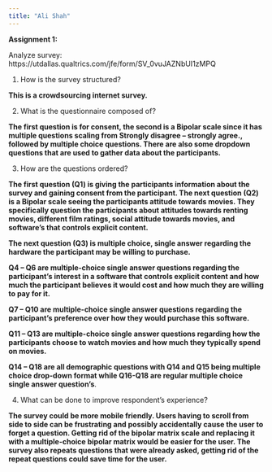---
title: "Ali Shah"
---

**Assignment 1:**

Analyze survey: https://utdallas.qualtrics.com/jfe/form/SV_0vuJAZNbUI1zMPQ

1.  How is the survey structured?

**This is a crowdsourcing internet survey.**

2.  What is the questionnaire composed of?

**The first question is for consent, the second is a Bipolar scale since it has multiple questions scaling from Strongly disagree -- strongly agree., followed by multiple choice questions. There are also some dropdown questions that are used to gather data about the participants.**

3.  How are the questions ordered?

**The first question (Q1) is giving the participants information about the survey and gaining consent from the participant. The next question (Q2) is a Bipolar scale seeing the participants attitude towards movies. They specifically question the participants about attitudes towards renting movies, different film ratings, social attitude towards movies, and software's that controls explicit content.**

**The next question (Q3) is multiple choice, single answer regarding the hardware the participant may be willing to purchase.**

**Q4 -- Q6 are multiple-choice single answer questions regarding the participant's interest in a software that controls explicit content and how much the participant believes it would cost and how much they are willing to pay for it.**

**Q7 -- Q10 are multiple-choice single answer questions regarding the participant's preference over how they would purchase this software.**

**Q11 -- Q13 are multiple-choice single answer questions regarding how the participants choose to watch movies and how much they typically spend on movies.**

**Q14 -- Q18 are all demographic questions with Q14 and Q15 being multiple choice drop-down format while Q16-Q18 are regular multiple choice single answer question's**. 

4.  What can be done to improve respondent's experience?

**The survey could be more mobile friendly. Users having to scroll from side to side can be frustrating and possibly accidentally cause the user to forget a question. Getting rid of the bipolar matrix scale and replacing it with a multiple-choice bipolar matrix would be easier for the user. The survey also repeats questions that were already asked, getting rid of the repeat questions could save time for the user.**
